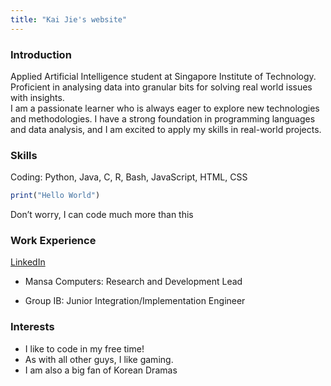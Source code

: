 ```yaml
---
title: "Kai Jie's website"
---
```


### Introduction  
Applied Artificial Intelligence student at Singapore Institute of Technology. Proficient in analysing data into granular bits for solving real world issues with insights.\
I am a passionate learner who is always eager to explore new technologies and methodologies. I have a strong foundation in programming languages and data analysis, and I am excited to apply my skills in real-world projects.

### Skills  
Coding: Python, Java, C, R, Bash, JavaScript, HTML, CSS
```r
print("Hello World")
```
Don't worry, I can code much more than this

### Work Experience  
[LinkedIn](https://www.linkedin.com/in/ng-kaijie/){target="_blank"} \

- Mansa Computers: Research and Development Lead \

- Group IB: Junior Integration/Implementation Engineer \

### Interests  
- I like to code in my free time! \
- As with all other guys, I like gaming. \
- I am also a big fan of Korean Dramas \

